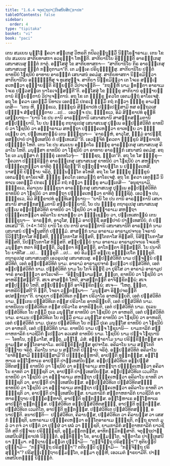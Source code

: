 ```yaml
---
title: "1.6.4 ຈຕຸຕ຺ຖປາຏິເທສນີຍສິກ຺ຂາປທ"
tableOfContents: false
sidebar:
  order: 4
type: "tipitaka"
basket: "vi"
book: "paci"
---
```



<DynamicBreadcrumb />

<Division number="570" book="paci">

<Paragraph number="1656" book="paci">
ເຕນ ສມເຍນ ພຸທ຺ໂຘ ຠຄວາ ສກ຺ເກສຸ ວິຫຣຕິ ກປິລວຕ຺ຖຸສ຺ມິໍ ນິຄ຺ໂຣຘາຣາເມ. ເຕນ ໂຂ ປນ ສມເຍນ ສາກິຍທາສກາ ອວຣຸທ຺ຘາ ໂຫນ຺ຕິ. ສາກິຍານິໂຍ ອິຈ຺ຉນ຺ຕິ ອາຣຎ຺ຎເກສຸ ເສນາສເນສຸ ຠຕ຺ຕໍ ກາຕຸໍ. ອສ຺ໂສສຸໍ ໂຂ ສາກິຍທາສກາ—  “ສາກິຍານິໂຍ ກິຣ ອາຣຎ຺ຎເກສຸ ເສນາສເນສຸ ຠຕ຺ຕໍ ກຕ຺ຕຸກາມາ”ຕິ. ເຕ ມຄ຺ເຄ ປຣິຍຸຏ຺ຐິໍສຸ. ສາກິຍານິໂຍ ປຓີຕໍ ຂາທນີຍໍ ໂຠຊນີຍໍ ອາທາຍ ອາຣຎ຺ຎກໍ ເສນາສນໍ ອຄມໍສຸ. ສາກິຍທາສກາ ນິກ຺ຂມິຕ຺ວາ ສາກິຍານິໂຍ ອຈ຺ຉິນ຺ທິໍສຸ ຈ ທູເສສຸຎ຺ຈ. ສາກິຍາ ນິກ຺ຂມິຕ຺ວາ ເຕ ໂຈເຣ ສຠຓ຺ເຑ ຄເຫຕ຺ວາ ອຸຊ຺ຌາຍນ຺ຕິ ຂິຍ຺ຍນ຺ຕິ ວິປາເຈນ຺ຕິ—  “ກຖຎ຺ຫິ ນາມ ຠທນ຺ຕາ ອາຣາເມ ໂຈເຣ ປຏິວສນ຺ເຕ ນາໂຣເຈສ຺ສນ຺ຕີ”ຕິ.
</Paragraph>

<Paragraph number="1657" book="paci">
ອສ຺ໂສສຸໍ ໂຂ ຠິກ຺ຂູ ສາກິຍານໍ ອຸຊ຺ຌາຍນ຺ຕານໍ ຂິຍ຺ຍນ຺ຕານໍ ວິປາເຈນ຺ຕານໍ. ອຖ ໂຂ ເຕ ຠິກ຺ຂູ ຠຄວໂຕ ເອຕມຕ຺ຖໍ ອາໂຣເຈສຸໍ. ອຖ ໂຂ ຠຄວາ ເອຕສ຺ມິໍ ນິທາເນ ເອຕສ຺ມິໍ ປກຣເຓ ຘມ຺ມິໍ ກຖໍ ກຕ຺ວາ ຠິກ຺ຂູ ອາມນ຺ເຕສິ—  “ເຕນ ຫິ, ຠິກ຺ຂເວ, ຠິກ຺ຂູນໍ ສິກ຺ຂາປທໍ ປຎ຺ຎເປສ຺ສາມິ ທສ ອຕ຺ຖວເສ ປຏິຈ຺ຈ ສໍຆສຸຏ຺ຐຸຕາຍ …ເປ…  ເອວຎ຺ຈ ປນ, ຠິກ຺ຂເວ, ອິມໍ ສິກ຺ຂາປທໍ ອຸທ຺ທິເສຍ຺ຍາຖ—
</Paragraph>

<Paragraph number="1658" book="paci">
<Emphasis>“ຍານິ ໂຂ ປນ ຕານິ ອາຣຎ຺ຎການິ ເສນາສນານິ ສາສງ຺ກສມ຺ມຕານິ ສປ຺ປຏິຠຍານິ, ໂຍ ປນ ຠິກ຺ຂຸ ຕຖາຣູເປສຸ ເສນາສເນສຸ ປຸພ຺ເພ ອປ຺ປຏິສໍວິທິຕໍ ຂາທນີຍໍ</Emphasis> <Emphasis>ວາ ໂຠຊນີຍໍ ວາ ອຊ຺ຌາຣາເມ ສຫຕ຺ຖາ ປຏິຄ຺ຄເຫຕ຺ວາ ຂາເທຍ຺ຍ ວາ ຠຸຎ຺ເຊຍ຺ຍ ວາ, ປຏິເທເສຕພ຺ພໍ ເຕນ ຠິກ຺ຂຸນາ—  ‘ຄາຣຍ຺ຫໍ, ອາວຸໂສ, ຘມ຺ມໍ ອາປຊ຺ຊິໍ ອສປ຺ປາຍໍ ປາຏິເທສນີຍໍ ຕໍ ປຏິເທເສມີ’”</Emphasis>ຕິ.
</Paragraph>

<Paragraph number="1659" book="paci">
ເອວຎ຺ຈິທໍ ຠຄວຕາ ຠິກ຺ຂູນໍ ສິກ຺ຂາປທໍ ປຎ຺ຎຕ຺ຕໍ ໂຫຕິ.
</Paragraph>

</Division>
<Division number="571" book="paci">

<Paragraph number="1660" book="paci">
ເຕນ ໂຂ ປນ ສມເຍນ ອຎ຺ຎຕໂຣ ຠິກ຺ຂຸ ອາຣຎ຺ຎເກສຸ ເສນາສເນສຸ ຄິລາໂນ ໂຫຕິ. ມນຸສ຺ສາ ຂາທນີຍໍ ວາ ໂຠຊນີຍໍ ວາ ອາທາຍ ອາຣຎ຺ຎກໍ ເສນາສນໍ ອຄມໍສຸ. ອຖ ໂຂ ເຕ ມນຸສ຺ສາ ຕໍ ຠິກ຺ຂຸໍ ເອຕທໂວຈຸໍ—  “ຠຸຎ຺ຊຖ, ຠນ຺ເຕ”ຕິ. ອຖ ໂຂ ໂສ ຠິກ຺ຂຸ—  “ຠຄວຕາ ປຏິກ຺ຂິຕ຺ຕໍ ອາຣຎ຺ຎເກສຸ ເສນາສເນສຸ ຂາທນີຍໍ ວາ ໂຠຊນີຍໍ ວາ ສຫຕ຺ຖາ ປຏິຄ຺ຄເຫຕ຺ວາ ຂາທິຕຸໍ ຠຸຎ຺ຊິຕຸນ຺”ຕິ ກຸກ຺ກຸຈ຺ຈາຍນ຺ໂຕ ນ ປຏິຄ຺ຄເຫສິ, ນາສກ຺ຂິ ປິຓ຺ຑາຍ ຈຣິຕຸໍ, ຉິນ຺ນຠຕ຺ໂຕ ອໂຫສິ.
</Paragraph>

<Paragraph number="1661" book="paci">
ອຖ ໂຂ ໂສ ຠິກ຺ຂຸ ຠິກ຺ຂູນໍ ເອຕມຕ຺ຖໍ ອາໂຣເຈສິ. ຠິກ຺ຂູ ຠຄວໂຕ ເອຕມຕ຺ຖໍ ອາໂຣເຈສຸໍ. ອຖ ໂຂ ຠຄວາ ເອຕສ຺ມິໍ ນິທາເນ ເອຕສ຺ມິໍ ປກຣເຓ ຘມ຺ມິໍ ກຖໍ ກຕ຺ວາ ຠິກ຺ຂູ ອາມນ຺ເຕສິ—  “ອນຸຊານາມິ, ຠິກ຺ຂເວ, ຄິລາເນນ ຠິກ຺ຂຸນາ ອາຣຎ຺ຎເກສຸ ເສນາສເນສຸ ປຸພ຺ເພ ອປ຺ປຏິສໍວິທິຕໍ ຂາທນີຍໍ ວາ ໂຠຊນີຍໍ ວາ ສຫຕ຺ຖາ ປຏິຄ຺ຄເຫຕ຺ວາ ຂາທິຕຸໍ ຠຸຎ຺ຊິຕຸໍ. ເອວຎ຺ຈ ປນ, ຠິກ຺ຂເວ, ອິມໍ ສິກ຺ຂາປທໍ ອຸທ຺ທິເສຍ຺ຍາຖ—
</Paragraph>

</Division>
<Division number="572" book="paci">

<Paragraph number="1662" book="paci">
<Emphasis>“ຍານິ ໂຂ ປນ ຕານິ ອາຣຎ຺ຎການິ ເສນາສນານິ ສາສງ຺ກສມ຺ມຕານິ ສປ຺ປຏິຠຍານິ, ໂຍ ປນ ຠິກ຺ຂຸ ຕຖາຣູເປສຸ ເສນາສເນສຸ ປຸພ຺ເພ ອປ຺ປຏິສໍວິທິຕໍ ຂາທນີຍໍ ວາ ໂຠຊນີຍໍ ວາ ອຊ຺ຌາຣາເມ ສຫຕ຺ຖາ ປຏິຄ຺ຄເຫຕ຺ວາ ອຄິລາໂນ ຂາເທຍ຺ຍ ວາ ຠຸຎ຺ເຊຍ຺ຍ ວາ, ປຏິເທເສຕພ຺ພໍ ເຕນ ຠິກ຺ຂຸນາ—  ‘ຄາຣຍ຺ຫໍ, ອາວຸໂສ, ຘມ຺ມໍ ອາປຊ຺ຊິໍ ອສປ຺ປາຍໍ ປາຏິເທສນີຍໍ, ຕໍ ປຏິເທເສມີ’”</Emphasis>ຕິ. (*4*:<Emphasis>145</Emphasis>)
</Paragraph>

</Division>
<Division number="573" book="paci">

<Paragraph number="1663" book="paci">
<Emphasis>ຍານິ ໂຂ ປນ ຕານິ ອາຣຎ຺ຎການິ ເສນາສນານີ</Emphasis>ຕິ <Emphasis>ອາຣຎ຺ຎກໍ</Emphasis> ນາມ <Emphasis>ເສນາສນໍ</Emphasis> ປຎ຺ຈຘນຸສຕິກໍ ປຈ຺ຉິມໍ.
</Paragraph>

<Paragraph number="1664" book="paci">
<Emphasis>ສາສງ຺ກໍ</Emphasis> ນາມ ອາຣາເມ ອາຣາມູປຈາເຣ ໂຈຣານໍ ນິວິຏ຺ໂຐກາໂສ ທິສ຺ສຕິ, ຠຸຕ຺ໂຕກາໂສ ທິສ຺ສຕິ, ຐິໂຕກາໂສ ທິສ຺ສຕິ, ນິສິນ຺ໂນກາໂສ ທິສ຺ສຕິ, ນິປນ຺ໂນກາໂສ ທິສ຺ສຕິ.
</Paragraph>

<Paragraph number="1665" book="paci">
<Emphasis>ສປ຺ປຏິຠຍໍ</Emphasis> ນາມ ອາຣາເມ ອາຣາມູປຈາເຣ ໂຈເຣຫິ ມນຸສ຺ສາ ຫຕາ ທິສ຺ສນ຺ຕິ, ວິລຸຕ຺ຕາ ທິສ຺ສນ຺ຕິ, ອາໂກຏິຕາ ທິສ຺ສນ຺ຕິ.
</Paragraph>

<Paragraph number="1666" book="paci">
<Emphasis>ໂຍ ປນາ</Emphasis>ຕິ ໂຍ ຍາທິໂສ …ເປ…  <Emphasis>ຠິກ຺ຂູ</Emphasis>ຕິ …ເປ…  ອຍໍ ອິມສ຺ມິໍ ອຕ຺ເຖ ອຘິປ຺ເປໂຕ ຠິກ຺ຂູຕິ.
</Paragraph>

<Paragraph number="1667" book="paci">
<Emphasis>ຕຖາຣູເປສຸ ເສນາສເນສູ</Emphasis>ຕິ ເອວຣູເປສຸ ເສນາສເນສຸ.
</Paragraph>

<Paragraph number="1668" book="paci">
<Emphasis>ອປ຺ປຏິສໍວິທິຕໍ</Emphasis> ນາມ ປຎ຺ຈນ຺ນໍ ປຏິສໍວິທິຕໍ, ເອຕໍ ອປ຺ປຏິສໍວິທິຕໍ ນາມ. ອາຣາມໍ ອາຣາມູປຈາຣໍ ຐເປຕ຺ວາ ປຏິສໍວິທິຕໍ, ເອຕໍ ອປ຺ປຏິສໍວິທິຕໍ ນາມ.
</Paragraph>

<Paragraph number="1669" book="paci">
ປຏິສໍວິທິຕໍ ນາມ ໂຍ ໂກຈິ ອິຕ຺ຖີ ວາ ປຸຣິໂສ ວາ ອາຣາມໍ ອາຣາມູປຈາຣໍ ອາຄນ຺ຕ຺ວາ ອາໂຣເຈຕິ—  “ອິຕ຺ຖນ຺ນາມສ຺ສ, ຠນ຺ເຕ, ຂາທນີຍໍ ວາ ໂຠຊນີຍໍ ວາ ອາຫຣິສ຺ສນ຺ຕີ”ຕິ. ສເຈ ສາສງ຺ກໍ ໂຫຕິ, ສາສງ຺ກນ຺ຕິ ອາຈິກ຺ຂິຕພ຺ພໍ; ສເຈ ສປ຺ປຏິຠຍໍ ໂຫຕິ, ສປ຺ປຏິຠຍນ຺ຕິ ອາຈິກ຺ຂິຕພ຺ພໍ; ສເຈ—  “ໂຫຕຸ, ຠນ຺ເຕ, ອາຫຣິຍິສ຺ສຕີ”ຕິ ຠຓຕິ, ໂຈຣາ ວຕ຺ຕພ຺ພາ—  “ມນຸສ຺ສາ ອິຘູປຈຣນ຺ຕິ ອປສກ຺ກຖາ”ຕິ. ຍາຄຸຍາ ປຏິສໍວິທິເຕ ຕສ຺ສາ ປຣິວາໂຣ ອາຫຣິຍ຺ຍຕິ, ເອຕໍ ປຏິສໍວິທິຕໍ ນາມ. ຠຕ຺ເຕນ ປຏິສໍວິທິເຕ ຕສ຺ສ ປຣິວາໂຣ ອາຫຣິຍ຺ຍຕິ, ເອຕໍ ປຏິສໍວິທິຕໍ ນາມ. ຂາທນີເຍນ ປຏິສໍວິທິເຕ ຕສ຺ສ ປຣິວາໂຣ ອາຫຣິຍ຺ຍຕິ, ເອຕໍ ປຏິສໍວິທິຕໍ ນາມ. ກຸເລນ ປຏິສໍວິທິເຕ ໂຍ ຕສ຺ມິໍ ກຸເລ ມນຸສ຺ໂສ ຂາທນີຍໍ ວາ ໂຠຊນີຍໍ ວາ ອາຫຣຕິ, ເອຕໍ ປຏິສໍວິທິຕໍ ນາມ. ຄາເມນ ປຏິສໍວິທິເຕ ໂຍ ຕສ຺ມິໍ ຄາເມ ມນຸສ຺ໂສ ຂາທນີຍໍ ວາ ໂຠຊນີຍໍ ວາ ອາຫຣຕິ, ເອຕໍ ປຏິສໍວິທິຕໍ ນາມ. ປູເຄນ ປຏິສໍວິທິເຕ ໂຍ ຕສ຺ມິໍ ປູເຄ ມນຸສ຺ໂສ ຂາທນີຍໍ ວາ ໂຠຊນີຍໍ ວາ ອາຫຣຕິ, ເອຕໍ ປຏິສໍວິທິຕໍ ນາມ.
</Paragraph>

<Paragraph number="1670" book="paci">
<Emphasis>ຂາທນີຍໍ</Emphasis> ນາມ ປຎ຺ຈ ໂຠຊນານິ—  ຍາມກາລິກໍ ສຕ຺ຕາຫກາລິກໍ ຍາວຊີວິກໍ ຐເປຕ຺ວາ ອວເສສໍ ຂາທນີຍໍ ນາມ.
</Paragraph>

<Paragraph number="1671" book="paci">
<Emphasis>ໂຠຊນີຍໍ</Emphasis> ນາມ ປຎ຺ຈ ໂຠຊນານິ—  ໂອທໂນ, ກຸມ຺ມາໂສ, ສຕ຺ຕຸ, ມຈ຺ໂຉ, ມໍສໍ.
</Paragraph>

<Paragraph number="1672" book="paci">
<Emphasis>ອຊ຺ຌາຣາໂມ</Emphasis> ນາມ ປຣິກ຺ຂິຕ຺ຕສ຺ສ ອາຣາມສ຺ສ ອນ຺ໂຕອາຣາໂມ. ອປຣິກ຺ຂິຕ຺ຕສ຺ສ ອຸປຈາໂຣ.
</Paragraph>

<Paragraph number="1673" book="paci">
<Emphasis>ອຄິລາໂນ</Emphasis> ນາມ ສກ຺ໂກຕິ ປິຓ຺ຑາຍ ຈຣິຕຸໍ.
</Paragraph>

<Paragraph number="1674" book="paci">
<Emphasis>ຄິລາໂນ</Emphasis> ນາມ ນ ສກ຺ໂກຕິ ປິຓ຺ຑາຍ ຈຣິຕຸໍ.
</Paragraph>

<Paragraph number="1675" book="paci">
ອປ຺ປຏິສໍວິທິຕໍ ອຄິລາໂນ “ຂາທິສ຺ສາມິ ຠຸຎ຺ຊິສ຺ສາມີ”ຕິ ປຏິຄ຺ຄຓ຺ຫາຕິ, ອາປຕ຺ຕິ ທຸກ຺ກຏສ຺ສ. ອຊ຺ໂຌຫາເຣ ອຊ຺ໂຌຫາເຣ ອາປຕ຺ຕິ ປາຏິເທສນີຍສ຺ສ.
</Paragraph>

</Division>
<Division number="574" book="paci">

<Paragraph number="1676" book="paci">
ອປ຺ປຏິສໍວິທິເຕ ອປ຺ປຏິສໍວິທິຕສຎ຺ຎີ ຂາທນີຍໍ ວາ ໂຠຊນີຍໍ ວາ ອຊ຺ຌາຣາເມ ສຫຕ຺ຖາ ປຏິຄ຺ຄເຫຕ຺ວາ ອຄິລາໂນ ຂາທຕິ ວາ ຠຸຎ຺ຊຕິ ວາ, ອາປຕ຺ຕິ ປາຏິເທສນີຍສ຺ສ. ອປ຺ປຏິສໍວິທິເຕ ເວມຕິໂກ ຂາທນີຍໍ ວາ ໂຠຊນີຍໍ ວາ ອຊ຺ຌາຣາເມ ສຫຕ຺ຖາ ປຏິຄ຺ຄເຫຕ຺ວາ ອຄິລາໂນ ຂາທຕິ ວາ ຠຸຎ຺ຊຕິ ວາ, ອາປຕ຺ຕິ ປາຏິເທສນີຍສ຺ສ. ອປ຺ປຏິສໍວິທິເຕ ປຏິສໍວິທິຕສຎ຺ຎີ ຂາທນີຍໍ ວາ ໂຠຊນີຍໍ ວາ ອຊ຺ຌາຣາເມ ສຫຕ຺ຖາ ປຏິຄ຺ຄເຫຕ຺ວາ ອຄິລາໂນ ຂາທຕິ ວາ ຠຸຎ຺ຊຕິ ວາ, ອາປຕ຺ຕິ ປາຏິເທສນີຍສ຺ສ.
</Paragraph>

<Paragraph number="1677" book="paci">
ຍາມກາລິກໍ ສຕ຺ຕາຫກາລິກໍ ຍາວຊີວິກໍ ອາຫາຣຕ຺ຖາຍ ປຏິຄ຺ຄຓ຺ຫາຕິ, ອາປຕ຺ຕິ ທຸກ຺ກຏສ຺ສ. ອຊ຺ໂຌຫາເຣ ອຊ຺ໂຌຫາເຣ ອາປຕ຺ຕິ ທຸກ຺ກຏສ຺ສ. ປຏິສໍວິທິເຕ ອປ຺ປຏິສໍວິທິຕສຎ຺ຎີ, ອາປຕ຺ຕິ ທຸກ຺ກຏສ຺ສ. ປຏິສໍວິທິເຕ ເວມຕິໂກ, ອາປຕ຺ຕິ ທຸກ຺ກຏສ຺ສ. ປຏິສໍວິທິເຕ ປຏິສໍວິທິຕສຎ຺ຎີ, ອນາປຕ຺ຕິ.
</Paragraph>

</Division>
<Division number="575" book="paci">

<Paragraph number="1678" book="paci">
ອນາປຕ຺ຕິ—  ປຏິສໍວິທິເຕ, ຄິລານສ຺ສ, ປຏິສໍວິທິເຕ ວາ ຄິລານສ຺ສ ວາ ເສສກໍ ຠຸຎ຺ຊຕິ, ພຫາຣາເມ ປຏິຄ຺ຄເຫຕ຺ວາ ອນ຺ໂຕອາຣາເມ ຠຸຎ຺ຊຕິ, ຕຕ຺ຖ ຊາຕກໍ ມູລໍ ວາ ຕຈໍ ວາ ປຕ຺ຕໍ ວາ ປຸປ຺ຜໍ ວາ ຜລໍ ວາ ຠຸຎ຺ຊຕິ, ຍາມກາລິກໍ ສຕ຺ຕາຫກາລິກໍ ຍາວຊີວິກໍ ສຕິ ປຈ຺ຈເຍ ປຣິຠຸຎ຺ຊຕິ, ອຸມ຺ມຕ຺ຕກສ຺ສ, ອາທິກມ຺ມິກສ຺ສາຕິ.

</Paragraph>
</Division>

<Paragraph number="1679" type="center" book="paci">
ຈຕຸຕ຺ຖປາຏິເທສນີຍສິກ຺ຂາປທໍ ນິຏ຺ຐິຕໍ.


</Paragraph>

<Paragraph number="1680" book="paci">
ອຸທ຺ທິຏ຺ຐາ ໂຂ, ອາຍສ຺ມນ຺ໂຕ, ຈຕ຺ຕາໂຣ ປາຏິເທສນີຍາ ຘມ຺ມາ. ຕຕ຺ຖາຍສ຺ມນ຺ເຕ ປຸຈ຺ຉາມິ—  “ກຈ຺ຈິຕ຺ຖ ປຣິສຸທ຺ຘາ”? ທຸຕິຍມ຺ປິ ປຸຈ຺ຉາມິ—  “ກຈ຺ຈິຕ຺ຖ ປຣິສຸທ຺ຘາ”? ຕຕິຍມ຺ປິ ປຸຈ຺ຉາມິ—  “ກຈ຺ຈິຕ຺ຖ ປຣິສຸທ຺ຘາ”? ປຣິສຸທ຺ເຘຕ຺ຖາຍສ຺ມນ຺ໂຕ, ຕສ຺ມາ ຕຸຓ຺ຫີ, ເອວເມຕໍ ຘາຣຍາມີຕິ.

</Paragraph>

<Paragraph number="1681" type="center" book="paci">
ປາຏິເທສນີຍກຓ຺ຑໍ ນິຏ຺ຐິຕໍ.
</Paragraph>